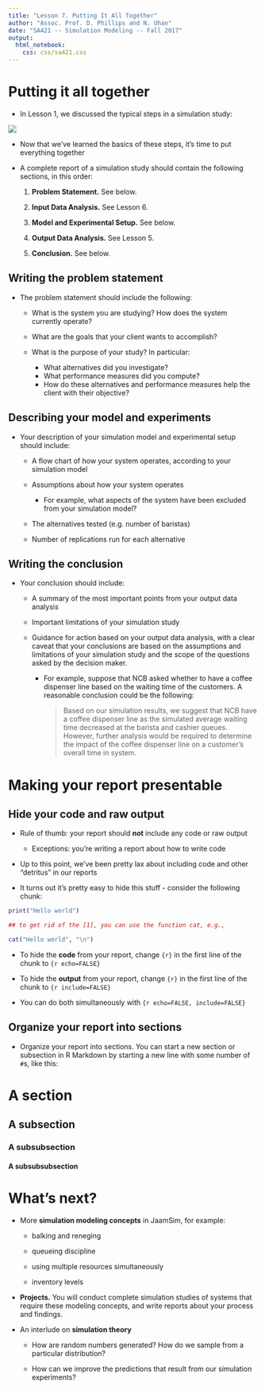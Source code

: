 ```yaml
---
title: "Lesson 7. Putting It All Together"
author: "Assoc. Prof. D. Phillips and N. Uhan"
date: "SA421 -- Simulation Modeling -- Fall 2017"
output:
  html_notebook:
    css: css/sa421.css
---
```


# Putting it all together

- In Lesson 1, we discussed the typical steps in a simulation study:

![](img/study.png)

- Now that we've learned the basics of these steps, it's time to put everything together

- A complete report of a simulation study should contain the following sections, in this order:

    1. __Problem Statement.__ See below.
    
    2. __Input Data Analysis.__ See Lesson 6.
    
    3. __Model and Experimental Setup.__ See below.
    
    4. __Output Data Analysis.__ See Lesson 5. 
    
    5. __Conclusion.__ See below. 
    

## Writing the problem statement 

- The problem statement should include the following: 

    - What is the system you are studying? How does the system currently operate?

    - What are the goals that your client wants to accomplish?
    
    - What is the purpose of your study? In particular:
        - What alternatives did you investigate? 
        - What performance measures did you compute?
        - How do these alternatives and performance measures help the client with their objective?


## Describing your model and experiments

- Your description of your simulation model and experimental setup should include:

    - A flow chart of how your system operates, according to your simulation model
    
    - Assumptions about how your system operates
        - For example, what aspects of the system have been excluded from your simulation model?
    
    - The alternatives tested (e.g. number of baristas)
    
    - Number of replications run for each alternative


## Writing the conclusion

- Your conclusion should include:

    - A summary of the most important points from your output data analysis

    - Important limitations of your simulation study
  
    - Guidance for action based on your output data analysis, with a clear caveat that your conclusions are based on the assumptions and limitations of your simulation study and the scope of the questions asked by the decision maker. 
    
        - For example, suppose that NCB asked whether to have a coffee dispenser line based on the waiting time of the customers. A reasonable conclusion could be the following:
  
            > Based on our simulation results, we suggest that NCB have a coffee dispenser line as the simulated average waiting time decreased at the barista and cashier queues. However, further analysis would be required to determine the impact of the coffee dispenser line on a customer's overall time in system.


# Making your report presentable

## Hide your code and raw output 

- Rule of thumb: your report should __not__ include any code or raw output

    - Exceptions: you're writing a report about how to write code

- Up to this point, we've been pretty lax about including code and other "detritus" in our reports

- It turns out it's pretty easy to hide this stuff - consider the following chunk:

```r
print("Hello world")

## to get rid of the [1], you can use the function cat, e.g.,

cat("Hello world", "\n")
```

- To hide the __code__ from your report, change `{r}` in the first line of the chunk to `{r echo=FALSE}`

- To hide the __output__ from your report, change `{r}` in the first line of the chunk to `{r include=FALSE}`

- You can do both simultaneously with `{r echo=FALSE, include=FALSE}`

## Organize your report into sections

- Organize your report into sections. You can start a new section or subsection in R Markdown by starting a new line with some number of `#`s, like this:

# A section

## A subsection

### A subsubsection

#### A subsubsubsection


# What's next?

- More __simulation modeling concepts__ in JaamSim, for example:

    - balking and reneging
    
    - queueing discipline
    
    - using multiple resources simultaneously
    
    - inventory levels

- __Projects.__ You will conduct complete simulation studies of systems that require these modeling concepts, and write reports about your process and findings. 

- An interlude on __simulation theory__

    - How are random numbers generated? How do we sample from a particular distribution? 
    
    - How can we improve the predictions that result from our simulation experiments?

